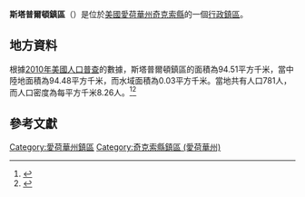 {{noteTA
|G1=USState
|G2=地名
|G3=Unit
}}
{{Infobox settlement
|official_name            = 斯塔普爾頓鎮區
|native_name = Stapleton Township
|settlement_type          = [[行政鎮區|行政鎮區]]
|image_skyline            = 
|imagesize                = 
|image_map                = Map highlighting Stapleton Township, Chickasaw County, Iowa.svg
|mapsize                  = 250px
|pushpin_map  =USA Iowa
|pushpin_label = 斯塔普爾頓鎮區
|pushpin_label_position   = top
|pushpin_map_caption      = 斯塔普爾頓鎮區在愛荷華州的位置
|subdivision_type         = [[世界政區索引|國家]]
|subdivision_type1        = [[美国州份|州份]]
|subdivision_type2        = [[愛荷華州行政区划|縣]]
|subdivision_name         = [[美国|美国]]
|subdivision_name1        = [[愛荷華州|愛荷華州]]
|subdivision_name2        = [[奇克索縣_(愛荷華州)|奇克索縣]]
|elevation_ft             = 1119
|elevation_m              = 341
|timezone                 = [[北美中部時區|北美中部時區]]
|area_total_km2           = 94.51
|area_land_km2            = 94.48
|area_water_km2           = 0.03
|area_total_sq_mi         = 
|area_land_sq_mi          = 
|area_water_sq_mi         = 
|population_as_of         = [[2010年美國人口普查|2010]]
|population_footnotes     = 
|population_total         = 781
|population_density_km2   = auto
|population_density_sq_mi = auto
|utc_offset               = -6
|coordinates              = {{coord|43|02|07|N|92|08|53|W|type:city_region:US-AL_source:GNS-enwiki|display=inline,title}}
| coor_pinpoint           = 
| coordinates_footnotes   = 
|timezone_DST             = CDT
|utc_offset_DST           = -5
|postal_code_type         = [[美國郵區編號|郵區編號]]
|postal_code              = 
|area_code                = {{link-en|电话区号641|Area code 641|641}}
|blank_name = [[地名信息系统|GNIS ID]]
|blank_info = 468750
}}
'''斯塔普爾頓鎮區'''（{{lang-en|Stapleton Township}}）是位於[[美國|美國]][[愛荷華州|愛荷華州]][[奇克索縣_(愛荷華州)|奇克索縣]]的一個[[行政鎮區|行政鎮區]]。

== 地方資料 ==
根據[[2010年美國人口普查|2010年美國人口普查]]的數據，斯塔普爾頓鎮區的面積為94.51平方千米，當中陸地面積為94.48平方千米，而水域面積為0.03平方千米。當地共有人口781人，而人口密度為每平方千米8.26人。<ref name="GR8">{{cite web|url=http://factfinder2.census.gov|publisher=[[美国人口调查局|美国人口调查局]]|accessdate=2011-05-14|title=American FactFinder|archive-date=2013-09-11|archive-url=https://web.archive.org/web/20130911234518/http://factfinder2.census.gov/|dead-url=no}}</ref><ref>{{cite web|url=https://www.citypopulation.de/en/usa/iowa/admin/|title=USA: Iowa (Counties and Townships) - City Population}}</ref>

== 參考文獻 ==
{{reflist}}

{{奇克索縣 (愛荷華州)}}

{{DEFAULTSORT:Stapleton Township}}
[[Category:愛荷華州鎮區|Category:愛荷華州鎮區]]
[[Category:奇克索縣鎮區_(愛荷華州)|Category:奇克索縣鎮區 (愛荷華州)]]

{{Iowa-geo-stub}}
